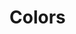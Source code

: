 
<Meta title="DesiginTokens/Colors" />

# Colors

<ColorPalette>
  <ColorItem
    title="base"
    subtitle="Base color of page"
    colors={{ '100': "rgba(24,28,35,1)", '200': "rgba(27,32,40,1)", '300': "rgba(32,37,47,1)" }}
  />
  <ColorItem
    title="primary"
    subtitle="Primary color"
    colors={{Dark:'', Default: "rgba(51, 95, 252, 1)",Light: "" }}
  />
  <ColorItem
    title="secondary"
    subtitle="secondary"
    colors={{Dark:'',  Default: "rgba(51, 57, 72, 1)",Light: "" }}
  />
  <ColorItem
    title="Trade"
    subtitle="orderBook,orderEntry"
    colors={{
      Loss: "rgba(255,68,124,1)",
      Profit: "rgba(0,180,158,1)"
    }}
  />
</ColorPalette>
